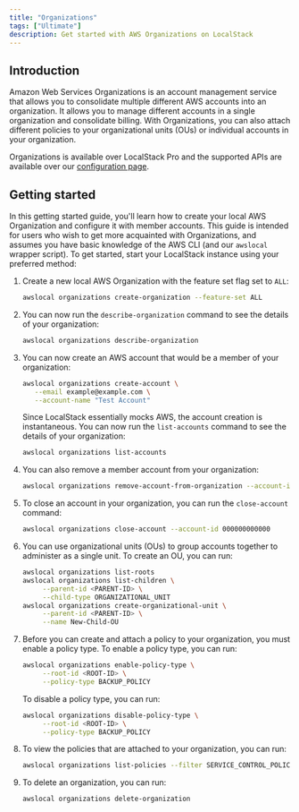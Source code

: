 ```yaml
---
title: "Organizations"
tags: ["Ultimate"]
description: Get started with AWS Organizations on LocalStack
---
```


## Introduction

Amazon Web Services Organizations is an account management service that allows you to consolidate multiple different AWS accounts into an organization.
It allows you to manage different accounts in a single organization and consolidate billing.
With Organizations, you can also attach different policies to your organizational units (OUs) or individual accounts in your organization.

Organizations is available over LocalStack Pro and the supported APIs are available over our [configuration page](/aws/capabilities/config/configuration).

## Getting started

In this getting started guide, you'll learn how to create your local AWS Organization and configure it with member accounts.
This guide is intended for users who wish to get more acquainted with Organizations, and assumes you have basic knowledge of the AWS CLI (and our `awslocal` wrapper script).
To get started, start your LocalStack instance using your preferred method:

1. Create a new local AWS Organization with the feature set flag set to `ALL`:
   ```bash
   awslocal organizations create-organization --feature-set ALL
   ```

2. You can now run the `describe-organization` command to see the details of your organization:
   ```bash
   awslocal organizations describe-organization
   ```

3. You can now create an AWS account that would be a member of your organization:
   ```bash
   awslocal organizations create-account \
      --email example@example.com \
      --account-name "Test Account"
   ```
   Since LocalStack essentially mocks AWS, the account creation is instantaneous.
  You can now run the `list-accounts` command to see the details of your organization:
   ```bash
   awslocal organizations list-accounts
   ```

4. You can also remove a member account from your organization:
   ```bash
   awslocal organizations remove-account-from-organization --account-id <ACCOUNT_ID>
   ```

5. To close an account in your organization, you can run the `close-account` command:
   ```bash
   awslocal organizations close-account --account-id 000000000000
   ```

6. You can use organizational units (OUs) to group accounts together to administer as a single unit.
  To create an OU, you can run:
   ```bash
   awslocal organizations list-roots
   awslocal organizations list-children \
        --parent-id <PARENT-ID> \
        --child-type ORGANIZATIONAL_UNIT
   awslocal organizations create-organizational-unit \
        --parent-id <PARENT-ID> \
        --name New-Child-OU
   ```

7. Before you can create and attach a policy to your organization, you must enable a policy type.
  To enable a policy type, you can run:
   ```bash
   awslocal organizations enable-policy-type \
        --root-id <ROOT-ID> \
        --policy-type BACKUP_POLICY
   ```
   To disable a policy type, you can run:
   ```bash
   awslocal organizations disable-policy-type \
        --root-id <ROOT-ID> \
        --policy-type BACKUP_POLICY
   ```

8. To view the policies that are attached to your organization, you can run:
   ```bash
   awslocal organizations list-policies --filter SERVICE_CONTROL_POLICY
   ```

9. To delete an organization, you can run:
   ```bash
   awslocal organizations delete-organization
   ```
